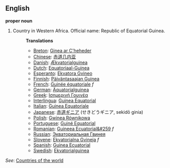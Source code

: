 ==English==

'''proper noun'''

# Country in Western Africa. Official name: Republic of Equatorial Guinea.
#:'''Translations'''
#:*[[Breton]]: [[Ginea ar C'heheder]]
#:*[[Chinese]]: [[赤道几内亚]]
#:*[[Danish]]: [[Ækvatorialguinea]]
#:*[[Dutch]]: [[Equatoriaal-Guinea]]
#:*[[Esperanto]]: [[Ekvatora Gvineo]]
#:*[[Finnish]]: [[Päiväntasaajan Guinea]]
#:*[[French]]: [[Guinée équatoriale]] ''f''
#:*[[German]]: [[Äquatorialguinea]]
#:*[[Greek]]: [[Ισημερινή Γουινέα]]
#:*[[Interlingua]]: [[Guinea Equatorial]]
#:*[[Italian]]: [[Guinea Equatoriale]]
#:*[[Japanese]]: [[赤道ギニア]] (せきどうギニア, sekidō ginia)
#:*[[Polish]]: [[Gwinea Równikowa]]
#:*[[Portuguese]]: [[Guiné Equatorial]]
#:*[[Romanian]]: [[Guineea Ecuatorial&#259]] ''f''
#:*[[Russian]]: [[Экваториальная Гвинея]]
#:*[[Slovene]]: [[Ekvatorialna Gvineja]] ''f''
#:*[[Spanish]]: [[Guinea Ecuatorial]]
#:*[[Swedish]]: [[Ekvatorialguinea]]

''See'': [[Countries of the world]]